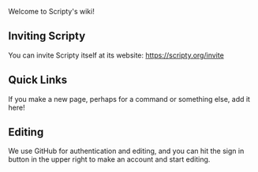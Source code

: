 Welcome to Scripty's wiki!

== Inviting Scripty ==
You can invite Scripty itself at its website: https://scripty.org/invite

== Quick Links ==
If you make a new page, perhaps for a command or something else, add it here!

== Editing ==
We use GitHub for authentication and editing, and you can hit the sign in button in the upper right to make an account and start editing.